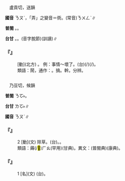 
=={{ruby|弄|ㄋㄡˋ}}==

　盧貢切，送韻

'''國音''' <rt>ㄋㄡˋ</rt>，「弄」之變音{{ruby|。|ㄌㄨㄥˋ}}＝衖。(常音)<rt>ㄋㄨㄥˋ</rt>∥

'''普閩''' {{ruby|(文)|ㄌㆲ˫}}。{{ruby|(白)|ㄌㄤ˫}}。

'''台甘''' {{ruby|(文)|ㄌㆲ˫}}。{{ruby|(語)|ㄌㄤ˫}}。{{ruby|(語)|ㄊㄤ˫}}(音字脫節)(訓讀)∥

    

==='''『{{ruby|弄|ㄋㄡˋ}}』'''===
: [動](北方) {{ruby|＝|ㄋㄨㄥˋ}}。 例：事情～壞了。(台){{ruby|載|ㄉㄞ˫}}(/{{ruby|戴|ㄉㄞ˪}}){{ruby|事|ㄉㄞ˫}}(/{{ruby|事|ㄉㄞ˫}}{{ruby|情|ㄐㄧ˪}}){{ruby|<mark>&#xf8e78;</mark>|ㄅㆪ˪}}{{ruby|害|ㄏㄞ˫}}{{ruby|去|ㄎㄧ˪}}。
:類語：鬧，通作：{{ruby|弄|ㄋㄠˋ}}。搞。幹。分辨。
:
    

=={{ruby|耨|ㄋㄡˋ}}==

　乃豆切，候韻

'''普閩''' <rt>ㄋㆦ˫</rt>。

'''台甘''' <rt>ㄌㆦ˫</rt>∥

'''國音''' <rt>ㄋㄡˋ</rt>∥

    

==='''『{{ruby|耨|ㄋㄡˋ}}』'''===
:2  [動](文) 除草。(台){{ruby|<mark>&#xf8f6c;</mark>|ㄎㄧㆦㆶ}}{{ruby|草|ㄘㄠˋ}}。{{ruby|薅|ㄎㄠ}}{{ruby|草|ㄘㄠˋ}}。
:類語：薅(/<mark>&#xf9875;</mark>)<rt>ㄏㄠ</rt>(罕用)(甘典)。異文：{{ruby|鎒|ㄋㄡˋ}}{{ruby|/|ㄏㄠ}}(普閩典)(康典)。
:
    

==='''『{{ruby|耨|ㄋㄡˋ}}』'''===
:1  [名](文) (台){{ruby|古|ㄍㆦˋ}}{{ruby|早|ㄗㄚˋ}}{{ruby|薅|ㄎㄠ}}{{ruby|草|ㄘㄠˋ}}{{ruby|丌|ㆤ}}{{ruby|農|ㄌㆲˊ}}{{ruby|具|ㄍㄨ˫}}。
    
